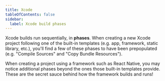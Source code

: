 ```yaml
---
title: Xcode
tableOfContents: false
sidebar:
  label: Xcode build phases
---
```


Xcode builds run sequentially, in **phases**. When creating a new Xcode project following one of the built-in templates (e.g. app, framework, static library, etc.), you'll find a few of these phases to have been prepopulated (e.g. "Compile Sources" and "Copy Bundle Resources").

When creating a project using a framework such as React Native, you may notice additional phases beyond the ones those built-in templates provide. These are the secret sauce behind how the framework builds and runs!


<div class="px-[16px]">
  <StarlightXcodeWindow
    client:only
    className="not-content [&>div]:max-w-[942px]"
  />
</div>
